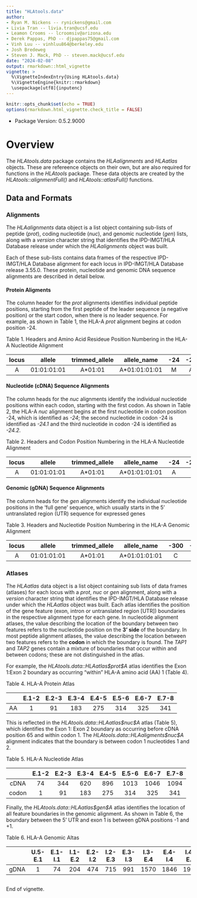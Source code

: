 ```yaml
---
title: "HLAtools.data"
author: 
- Ryan M. Nickens -- rynickens@gmail.com
- Livia Tran -- livia.tran@ucsf.edu
- Leamon Crooms -- lcroomsiv@arizona.edu
- Derek Pappas, PhD -- djpappas75@gmail.com
- Vinh Luu -- vinhluu864@berkeley.edu
- Josh Bredeweg
- Steven J. Mack, PhD -- steven.mack@ucsf.edu
date: "2024-02-08"
output: rmarkdown::html_vignette
vignette: >
  %\VignetteIndexEntry{Using HLAtools.data}
  %\VignetteEngine{knitr::rmarkdown}
  \usepackage[utf8]{inputenc}
---
```


```r
knitr::opts_chunk$set(echo = TRUE)
options(rmarkdown.html_vignette.check_title = FALSE)
```

-   Package Version: 0.5.2.9000

# Overview

The *HLAtools.data* package contains the *HLAalignments* and *HLAatlas* objects. These are refereence objects on their own, but are also required for functions in the *HLAtools* package. These data objects are created by the *HLAtools::alignmentFull()* and *HLAtools::atlasFull()* functions.

## Data and Formats
### Alignments
The *HLAalignments* data object is a list object containing sub-lists of peptide (*prot*), coding nucleotide (*nuc*), and genomic nucleotide (*gen*) lists, along with a *version* character string that identifies the IPD-IMGT/HLA Database release under which the *HLAalignments* object was built. 

Each of these sub-lists contains data frames of the respective IPD-IMGT/HLA Database alignment for each locus in IPD-IMGT/HLA Database release 3.55.0. These protein, nucleotide and genomic DNA sequence alignments are described in detail below.

#### Protein Aligments
The column header for the *prot* alignments identifies individual peptide positions, starting from the first peptide of the leader sequence (a negative position) or the start codon, when there is no leader sequence. For example, as shown in Table 1, the HLA-A *prot* alignment begins at codon position -24.

Table 1. Headers and Amino Acid Resideue Position Numbering in the HLA-A Nucleotide Alignment

|locus|allele|trimmed_allele|allele_name|-24|-23|-22|-21|-20|-19|
|:-----:|:----------:|:------------:|:-------------:|:-:|:---:|:---:|:-:|:---:|:---:|
|A|01:01:01:01|A*01:01|A*01:01:01:01|M|A|V|M|A|P|

#### Nucleotide (cDNA) Sequence Alignments
The column heads for the *nuc* alignments identify the individual nucleotide positions within each codon, starting with the first codon. As shown in Table 2, the HLA-A *nuc* alignment begins at the first nucleotide in codon position -24, which is identified as *-24*; the second nucleotide in codon -24 is identified as *-24.1* and the third nucleotide in codon -24 is identified as *-24.2*. 

Table 2. Headers and Codon Position Numbering in the HLA-A Nucleotide Alignment

|locus  |allele      |trimmed_allele|allele_name    |-24|-24.1|-24.2|-23|-23.1|-23.2|
|:-----:|:----------:|:------------:|:-------------:|:-:|:---:|:---:|:-:|:---:|:---:|
|A      |01:01:01:01 |  A\*01:01    | A\*01:01:01:01| A | T   | G   | G | C   | C   |

#### Genomic (gDNA) Sequence Alignments
The column heads for the *gen* alignments identify the individual nucleotide positions in the 'full gene' sequence, which usually starts in the 5' untranslated region (UTR) sequence for expressed genes 

Table 3. Headers and Nucleotide Position Numbering in the HLA-A Genomic Alignment

|locus|allele     |trimmed_allele|allele_name   |-300|-299|-298|-297|-296|-295|
|:-----:|:----------:|:------------:|:-------------:|:-:|:---:|:---:|:-:|:---:|:---:|
|A    |01:01:01:01|A\*01:01      |A\*01:01:01:01|C   |A   |G   |G   |A   |G   |


### Atlases
The *HLAatlas* data object is a list object containing sub lists of data frames (atlases) for each locus with a *prot*, *nuc* or *gen* alignment, along with a *version* character string that identifies the IPD-IMGT/HLA Database release under which the *HLAatlas* object was built. Each atlas identifies the position of the gene feature (exon, intron or untranslated region [UTR]) boundaries in the respective alignment type for each gene. In nucleotide alignment atlases, the value describing the location of the boundary between two features refers to the nucleotide position on the **3' side** of the boundary. In most peptide alignment atlases, the value describing the location between two features refers to the **codon** in which the boundary is found. The *TAP1* and *TAP2* genes contain a mixture of boundaries that occur within and between codons; these are not distinguished in the atlas. 

For example, the *HLAtools.data\:\:HLAatlas\$prot\$A* atlas identifies the Exon 1:Exon 2 boundary as occurring "within" HLA-A amino acid (AA) 1 (Table 4).

Table 4. HLA-A Protein Atlas

| |E.1-2|E.2-3|E.3-4|E.4-5|E.5-6|E.6-7|E.7-8|
|:------:|:---:|:---:|:---:|:---:|:---:|:---:|:---:|
|AA      |  1  |  91 | 183 | 275 | 314 | 325 | 341 |

This is reflected in the *HLAtools.data\:\:HLAatlas\$nuc\$A* atlas (Table 5), which identifies the Exon 1: Exon 2 boundary as occurring before cDNA position 65 and within codon 1. The *HLAtools.data\:\:HLAaligments\$nuc\$A* alignment indicates that the boundary is between codon 1 nucleotides 1 and 2.  

Table 5. HLA-A Nucleotide Atlas

| |E.1-2|E.2-3|E.3-4|E.4-5|E.5-6|E.6-7|E.7-8|
|:------:|:---:|:---:|:---:|:---:|:---:|:---:|:---:|
|cDNA    |  74 |344  |  620|  896|1013 |1046 | 1094|
|codon   | 1   |91   |183  |275  |314  |325  |341|

Finally, the *HLAtools.data\:\:HLAatlas\$gen\$A* atlas identifies the location of all feature boundaries in the genomic alignment. As shown in Table 6, the boundary between the 5' UTR and exon 1 is between gDNA positions -1 and +1. 

Table 6. HLA-A Genomic Altas

| |U.5-E.1|E.1-I.1|I.1-E.2|E.2-I.2|I.2-E.3|E.3-I.3|I.3-E.4|E.4-I.4|I.4-E.5|E.5-I.5|I.5-E.6|E.6-I.6|I.6-E.7|E.7-I.7|I.7-E.8|E.8-U.3|
|:------:|:---:|:---:|:---:|:---:|:---:|:---:|:------:|:---:|:---:|:---:|:---:|:---:|:---:|:------:|:---:|:---:|
|gDNA    |1      |74     |204    |474    |715    |991    |1570   |1846   |1948   |2065   |2507   |2540   |2682   |2730   |2899   |2904   |

##

End of vignette.
